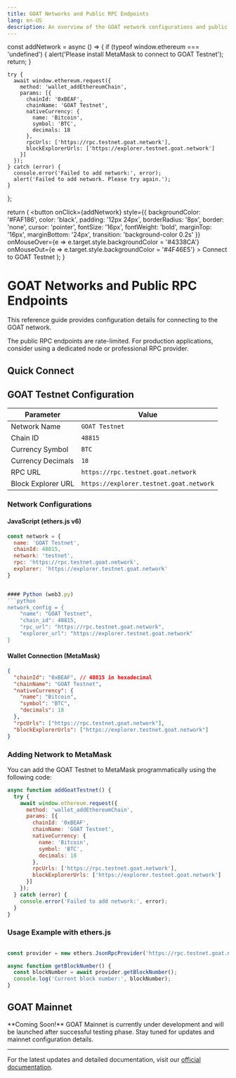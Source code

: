 ```yaml
---
title: GOAT Networks and Public RPC Endpoints
lang: en-US
description: An overview of the GOAT network configurations and public RPC endpoints.
---
```



  const addNetwork = async () => {
    if (typeof window.ethereum === 'undefined') {
      alert('Please install MetaMask to connect to GOAT Testnet');
      return;
    }

    try {
      await window.ethereum.request({
        method: 'wallet_addEthereumChain',
        params: [{
          chainId: '0xBEAF',
          chainName: 'GOAT Testnet',
          nativeCurrency: {
            name: 'Bitcoin',
            symbol: 'BTC',
            decimals: 18
          },
          rpcUrls: ['https://rpc.testnet.goat.network'],
          blockExplorerUrls: ['https://explorer.testnet.goat.network']
        }]
      });
    } catch (error) {
      console.error('Failed to add network:', error);
      alert('Failed to add network. Please try again.');
    }
  };

  return (
    <button
      onClick={addNetwork}
      style={{
        backgroundColor: '#FAF186',
        color: 'black',
        padding: '12px 24px',
        borderRadius: '8px',
        border: 'none',
        cursor: 'pointer',
        fontSize: '16px',
        fontWeight: 'bold',
        marginTop: '16px',
        marginBottom: '24px',
        transition: 'background-color 0.2s'
      }}
      onMouseOver={e => e.target.style.backgroundColor = '#4338CA'}
      onMouseOut={e => e.target.style.backgroundColor = '#4F46E5'}
    >
      Connect to GOAT Testnet
    </button>
  );
}

# GOAT Networks and Public RPC Endpoints

This reference guide provides configuration details for connecting to the GOAT network.

<Callout type="info">
  The public RPC endpoints are rate-limited. For production applications, consider using a dedicated node or professional RPC provider.
</Callout>

## Quick Connect

<ConnectButton />

## GOAT Testnet Configuration

| Parameter           | Value                                         |
| ------------------ | --------------------------------------------- |
| Network Name       | `GOAT Testnet`                                |
| Chain ID           | `48815`                                       |
| Currency Symbol    | `BTC`                                         |
| Currency Decimals  | `18`                                          |
| RPC URL            | `https://rpc.testnet.goat.network`           |
| Block Explorer URL | `https://explorer.testnet.goat.network`       |

### Network Configurations

#### JavaScript (ethers.js v6)
```javascript
const network = {
  name: 'GOAT Testnet',
  chainId: 48815,
  network: 'testnet',
  rpc: 'https://rpc.testnet.goat.network',
  explorer: 'https://explorer.testnet.goat.network'
}


#### Python (web3.py)
```python
network_config = {
    "name": "GOAT Testnet",
    "chain_id": 48815,
    "rpc_url": "https://rpc.testnet.goat.network",
    "explorer_url": "https://explorer.testnet.goat.network"
}
```

#### Wallet Connection (MetaMask)
```json
{
  "chainId": "0xBEAF", // 48815 in hexadecimal
  "chainName": "GOAT Testnet",
  "nativeCurrency": {
    "name": "Bitcoin",
    "symbol": "BTC",
    "decimals": 18
  },
  "rpcUrls": ["https://rpc.testnet.goat.network"],
  "blockExplorerUrls": ["https://explorer.testnet.goat.network"]
}
```

### Adding Network to MetaMask

You can add the GOAT Testnet to MetaMask programmatically using the following code:

```javascript
async function addGoatTestnet() {
  try {
    await window.ethereum.request({
      method: 'wallet_addEthereumChain',
      params: [{
        chainId: '0xBEAF',
        chainName: 'GOAT Testnet',
        nativeCurrency: {
          name: 'Bitcoin',
          symbol: 'BTC',
          decimals: 18
        },
        rpcUrls: ['https://rpc.testnet.goat.network'],
        blockExplorerUrls: ['https://explorer.testnet.goat.network']
      }]
    });
  } catch (error) {
    console.error('Failed to add network:', error);
  }
}
```

### Usage Example with ethers.js

```javascript

const provider = new ethers.JsonRpcProvider('https://rpc.testnet.goat.network');

async function getBlockNumber() {
  const blockNumber = await provider.getBlockNumber();
  console.log('Current block number:', blockNumber);
}
```

## GOAT Mainnet

<Callout type="warning">
  **Coming Soon!** 
  GOAT Mainnet is currently under development and will be launched after successful testing phase.
  Stay tuned for updates and mainnet configuration details.
</Callout>

---

For the latest updates and detailed documentation, visit our [official documentation](https://docs.goat.network).